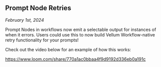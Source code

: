 ## Prompt Node Retries
*February 1st, 2024*

Prompt Nodes in workflows now emit a selectable output for instances of when it errors. Users could use this to now build Vellum Workflow-native retry functionality for your prompts!

Check out the video below for an example of how this works:

https://www.loom.com/share/770a1ac0bbaa4f9d9192d336eb0a191c
